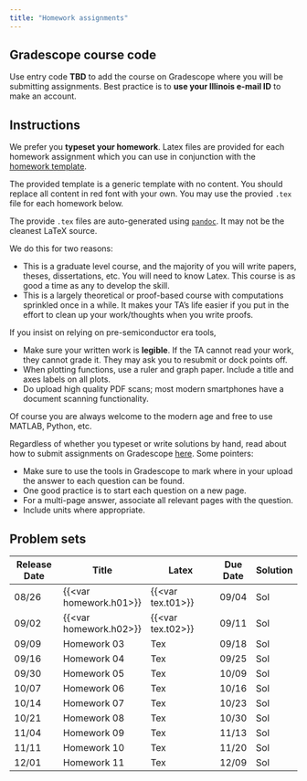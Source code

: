 ```yaml
---
title: "Homework assignments"
---
```


::: {.callout-tip}
## Gradescope course code
Use entry code **TBD** to add the course on Gradescope where you will be
submitting assignments. Best practice is to **use your Illinois e-mail ID** to
make an account. 
:::

## Instructions

We prefer you **typeset your homework**. Latex files are provided for each
homework assignment which you can use in conjunction with the [homework
template](/secure/homework/hw-template.tex){target="_blank"}.

::: {.column-margin}
The provided template is a generic template with no content. You should replace
all content in red font with your own. You may use the provied `.tex` file for each homework below.
:::


::: {.column-margin}
The provide `.tex` files are auto-generated using [`pandoc`](https://pandoc.org/index.html). It may not be
the cleanest LaTeX source. 
:::

We do this for two reasons:

 - This is a graduate level course, and the majority of you will write
   papers, theses, dissertations, etc. You will need to know Latex. This
   course is as good a time as any to develop the skill. 
 - This is a largely theoretical or proof-based course with computations
   sprinkled once in a while. It makes your TA's life easier if you put in
   the effort to clean up your work/thoughts when you write proofs. 

If you insist on relying on pre-semiconductor era tools, 

 - Make sure your written work is **legible**. If the TA cannot read your work, they
   cannot grade it. They may ask you to resubmit or dock points off.
 - When plotting functions, use a ruler and graph paper. Include a title and
   axes labels on all plots.
 - Do upload high quality PDF scans; most modern smartphones have a document
   scanning functionality.

::: {.column-margin}
Of course you are always welcome to the modern age and free to use MATLAB,
Python, etc. 
:::

Regardless of whether you typeset or write solutions by hand, read about how to
submit assignments on Gradescope
[here](https://help.gradescope.com/article/ccbpppziu9-student-submit-work){target="_blank"}.
Some pointers:

 * Make sure to use the tools in Gradescope to mark where in your upload the answer to each question can be found.
 * One good practice is to start each question on a new page.
 * For a multi-page answer, associate all relevant pages with the question.
 * Include units where appropriate.


## Problem sets 

| Release Date | 	Title	                |     Latex         | Due Date | Solution   |
|--------------|------------------------|-------------------|----------|------------|
|    08/26     | {{<var homework.h01>}} | {{<var tex.t01>}} |   09/04  |    Sol     |
|    09/02     | {{<var homework.h02>}} | {{<var tex.t02>}} |   09/11  |    Sol     |
|    09/09     | Homework 03  | Tex       |   09/18  |    Sol     |
|    09/16     | Homework 04  | Tex       |   09/25  |    Sol     |
|    09/30     | Homework 05  | Tex       |   10/09  |    Sol     |
|    10/07     | Homework 06  | Tex       |   10/16  |    Sol     |
|    10/14     | Homework 07  | Tex       |   10/23  |    Sol     |
|    10/21     | Homework 08  | Tex       |   10/30  |    Sol     |
|    11/04     | Homework 09  | Tex       |   11/13  |    Sol     |
|    11/11     | Homework 10  | Tex       |   11/20  |    Sol     |
|    12/01     | Homework 11  | Tex       |   12/09  |    Sol     |
